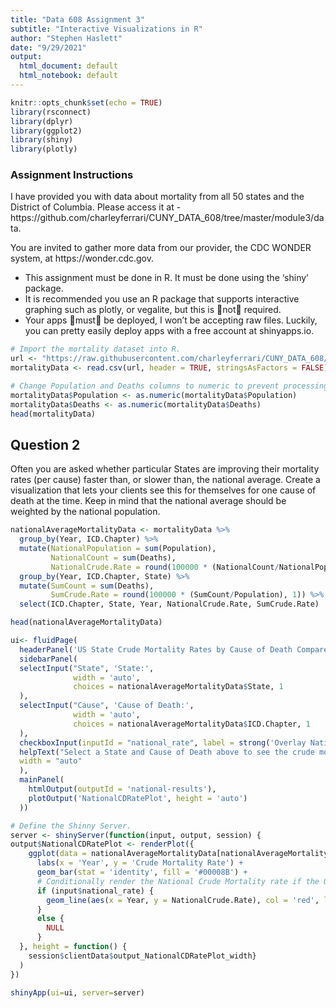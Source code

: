 ```yaml
---
title: "Data 608 Assignment 3"
subtitle: "Interactive Visualizations in R"
author: "Stephen Haslett"
date: "9/29/2021"
output:
  html_document: default
  html_notebook: default
---
```


```r
knitr::opts_chunk$set(echo = TRUE)
library(rsconnect)
library(dplyr)
library(ggplot2)
library(shiny)
library(plotly)
```

### Assignment Instructions

I have provided you with data about mortality from all 50 states and the District of Columbia. Please access it at - https://github.com/charleyferrari/CUNY_DATA_608/tree/master/module3/data.

You are invited to gather more data from our provider, the CDC WONDER system, at https://wonder.cdc.gov. 

- This assignment must be done in R. It must be done using the ‘shiny’ package.
- It is recommended you use an R package that supports interactive graphing such as plotly, or vegalite, but this is not required.
- Your apps must be deployed, I won’t be accepting raw files. Luckily, you can pretty easily deploy apps with a free account at shinyapps.io.


```r
# Import the mortality dataset into R. 
url <- "https://raw.githubusercontent.com/charleyferrari/CUNY_DATA_608/master/module3/data/cleaned-cdc-mortality-1999-2010-2.csv"
mortalityData <- read.csv(url, header = TRUE, stringsAsFactors = FALSE)

# Change Population and Deaths columns to numeric to prevent processing errors.
mortalityData$Population <- as.numeric(mortalityData$Population)
mortalityData$Deaths <- as.numeric(mortalityData$Deaths)
head(mortalityData)
```

## Question 2

Often you are asked whether particular States are improving their mortality rates (per cause) faster than, or slower than, the national average. Create a visualization that lets your clients see this for themselves for one cause of death at the time. Keep in mind that the national average should be weighted by the national population.

```r
nationalAverageMortalityData <- mortalityData %>%
  group_by(Year, ICD.Chapter) %>%
  mutate(NationalPopulation = sum(Population),
         NationalCount = sum(Deaths), 
         NationalCrude.Rate = round(100000 * (NationalCount/NationalPopulation), 1)) %>% 
  group_by(Year, ICD.Chapter, State) %>%
  mutate(SumCount = sum(Deaths),
         SumCrude.Rate = round(100000 * (SumCount/Population), 1)) %>%
  select(ICD.Chapter, State, Year, NationalCrude.Rate, SumCrude.Rate)

head(nationalAverageMortalityData)
```



```r
ui<- fluidPage(
  headerPanel('US State Crude Mortality Rates by Cause of Death Compared To National Average'),
  sidebarPanel(
  selectInput("State", 'State:',
              width = 'auto',
              choices = nationalAverageMortalityData$State, 1
  ),
  selectInput("Cause", 'Cause of Death:',
              width = 'auto',
              choices = nationalAverageMortalityData$ICD.Chapter, 1
  ),
  checkboxInput(inputId = "national_rate", label = strong('Overlay National Crude Mortality Rate Average'), value = FALSE),
  helpText("Select a State and Cause of Death above to see the crude mortality rate."),
  width = "auto"
  ),
  mainPanel(
    htmlOutput(outputId = 'national-results'),
    plotOutput('NationalCDRatePlot', height = 'auto')
  ))

# Define the Shinny Server.
server <- shinyServer(function(input, output, session) {
output$NationalCDRatePlot <- renderPlot({
    ggplot(data = nationalAverageMortalityData[nationalAverageMortalityData$State == input$State & nationalAverageMortalityData$ICD.Chapter == input$Cause,], aes(x = Year, y = SumCrude.Rate)) +
      labs(x = 'Year', y = 'Crude Mortality Rate') +  
      geom_bar(stat = 'identity', fill = '#00008B') +
      # Conditionally render the National Crude Mortality rate if the Overlay National Crude Mortality Rate Average checkbox is checked.
      if (input$national_rate) {
        geom_line(aes(x = Year, y = NationalCrude.Rate), col = 'red', lwd = 1)
      }
      else {
        NULL
      }
  }, height = function() {
    session$clientData$output_NationalCDRatePlot_width}
  )
})

shinyApp(ui=ui, server=server)
```